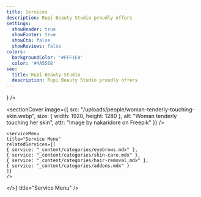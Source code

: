 ```yaml
---
title: Services
description: Rupi Beauty Studio proudly offers
settings:
  showHeader: true
  showFooter: true
  showCta: false
  showReviews: false
colors:
  backgroundColor: '#FFF1E4'
  color: '#4A5568'
seo:
  title: Rupi Beauty Studio
  description: Rupi Beauty Studio proudly offers
---
```


<section
  title="Rupi Logo Full"
  settings={{
    width: "full",
    backgroundColor: "#FFF1E4",
    color: "#4A5568",
    contained: true,
    centerContent: true,
    spacing: { px: "" }
  }}
  body={<>
    <logo title="Rupi Beauty Studio Logo" />
  </>}
/>

<sectionCover
  image={{
    src: "/uploads/people/woman-tenderly-touching-skin.webp",
    size: { width: 1920, height: 1280 },
    alt: "Woman tenderly touching her skin",
    attr: "Image by nakaridore on Freepik"
  }}
/>

<section
  settings={{
    color: "text",
    bg: "bg",
    spacing: { px: "14", py: 12, mx: "auto", my: 0 },
    decorative: {
      border: "0px",
      borderColor: "transparent",
      rounded: 0,
      shadow: "none"
    },
    typography: {
      fontFamily: "body",
      fontSize: "base",
      fontWeight: "normal",
      lineHeight: "base",
      letterSpacing: "normal",
      textAlign: "left",
      textDecoration: "none",
      textOverflow: "none",
      textTransform: "none"
    },
  }}
  body={<>
    <sectionTitle title="Our Finest Beauty & Skin Care Services" />

    <serviceMenu
    title="Service Menu"
    relatedServices={[
    { service: "_content/categories/eyebrows.mdx" },
    { service: "_content/categories/skin-care.mdx" },
    { service: "_content/categories/hair-removal.mdx" },
    { service: "_content/categories/addons.mdx" }
    ]}
    />
  </>}
  title="Service Menu"
/>
